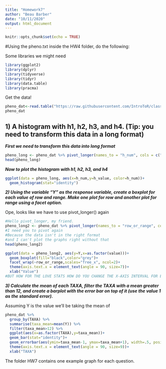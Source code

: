 ```yaml
---
title: "Homework7"
author: "Beau Barber"
date: "10/11/2020"
output: html_document
---
```


```r
knitr::opts_chunk$set(echo = TRUE)
```


#Using the pheno.txt inside the HW4 folder, do the following:


Some libraries we might need
```r
library(ggplot2)
library(dplyr)
library(tidyverse)
library(tidyr)
library(data.table)
library(pracma)
```

Get the data!
```r
pheno_dat<-read.table("https://raw.githubusercontent.com/IntroToR/class_notes/master/HW4/pheno.txt", head = T)
pheno_dat
```





## 1) A histogram with h1, h2, h3, and h4. (Tip: you need to transform this data in a long format)

___First we need to transform this data into long format___
```r
pheno_long <- pheno_dat %>% pivot_longer(names_to = "h_num", cols = c("h1","h2","h3","h4"), values_to="h_value")
head(pheno_long)
```

___Now to plot the histogram with h1, h2, h3, and h4___
```r
ggplot(data = pheno_long, aes(x=h_num,y=h_value, color=h_num))+
  geom_histogram(stat="identity")
```

___2) Using the variable "Y" as the response variable, create a boxplot for each value of row and range. Make one plot for row and another plot for range using a facet option.___

Ope, looks like we have to use pivot_longer() again
```r
#Hello pivot_longer, my friend.
pheno_long2 <- pheno_dat %>% pivot_longer(names_to = "row_or_range", cols = c("row","range"))
#I need you to pivot again
#Because the data isn't in the right format
#and I can't plot the graphs right without that
head(pheno_long2)
```



```r
ggplot(data = pheno_long2, aes(y=Y,x=as.factor(value)))+
  geom_boxplot(fill="black",color="grey")+
  facet_wrap(~row_or_range,scales="free_x", ncol=2)+
  theme(axis.text.x = element_text(angle = 90, size=7))+
  xlab("Value")
#BUT HOW FOR THE LOVE STATS HOW DO YOU CHANGE THE X-AXIS INTERVAL FOR EACH
```


___3) Calculate the mean of each TAXA, filter the TAXA with a mean greater than 12, and create a barplot with the error bar on top of it (use the value 1 as the standard error).___

Assuming Y is the value we'll be taking the mean of
```r
pheno_dat %>% 
  group_by(TAXA) %>%
  summarise(taxa_mean=mean(Y)) %>%
  filter(taxa_mean>12) %>%
  ggplot(aes(x=as.factor(TAXA),y=taxa_mean))+
  geom_bar(stat="identity")+
  geom_errorbar(aes(ymin=taxa_mean-1, ymax=taxa_mean+1), width=.5, position=position_dodge(.9))+ 
  theme(axis.text.x = element_text(angle = 90, size=9))+
  xlab("TAXA")

```


The folder HW7 contains one example graph for each question.